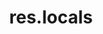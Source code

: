 ---
id: "express_hard_008"
questionType: "MULTIPLE_CHOICE"
title: "res.locals"
description: "What is res.locals used for?"
difficulty: "HARD"
category: "Express"
options:
  - "To store local variables for the current request"
  - "To define global middleware"
  - "To access environment variables"
  - "To send JSON responses"
correctAnswer: 0
---
